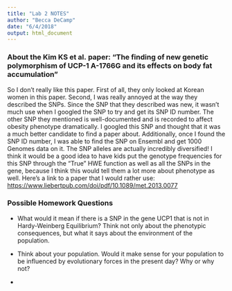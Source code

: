 ```yaml
---
title: "Lab 2 NOTES"
author: "Becca DeCamp"
date: "6/4/2018"
output: html_document
---
```

### About the Kim KS et al. paper: "The finding of new genetic polymorphism of UCP-1 A-1766G and its effects on body fat accumulation"

So I don't really like this paper. First of all, they only looked at Korean women in this paper. Second, I was really annoyed at the way they described the SNPs. Since the SNP that they described was new, it wasn't much use when I googled the SNP to try and get its SNP ID number. The other SNP they mentioned is well-documented and is recorded to affect obesity phenotype dramatically. I googled this SNP and thought that it was a much better candidate to find a paper about. Additionally, once I found the SNP ID number, I was able to find the SNP on Ensembl and get 1000 Genomes data on it. The SNP alleles are actually incredibly diversified! I think it would be a good idea to have kids put the genotype frequencies for this SNP through the "True" HWE function as well as all the SNPs in the gene, because I think this would tell them a lot more about phenotype as well. 
Here's a link to a paper that I would rather use: <https://www.liebertpub.com/doi/pdf/10.1089/met.2013.0077>

### Possible Homework Questions
* What would it mean if there is a SNP in the gene UCP1 that is not in Hardy-Weinberg Equilibrium? Think not only about the phenotypic consequences, but what it says about the environment of the population. 

* Think about your population. Would it make sense for your population to be influenced by evolutionary forces in the present day? Why or why not?

* 